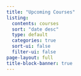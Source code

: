 ```yaml
---
title: "Upcoming Courses"
listing:
  contents: courses
  sort: "date desc"
  type: default
  categories: true
  sort-ui: false
  filter-ui: false
page-layout: full
title-block-banner: true
---
```

